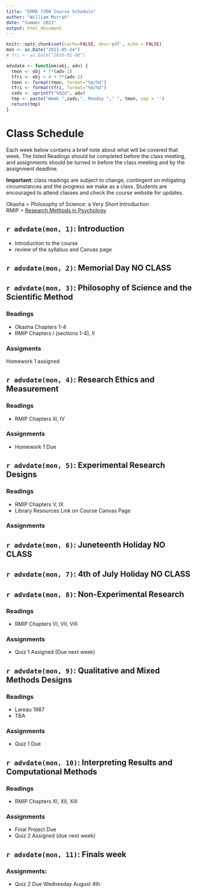 ```yaml
---
title: "ERMA 7200 Course Schedule"
author: "William Murrah"
date: "Summer 2021"
output: html_document
---
```


```r
knitr::opts_chunk$set(cache=FALSE, dev='pdf', echo = FALSE)
mon <- as.Date("2021-05-24")
# fri <- as.Date("2016-01-08")

advdate <- function(obj, adv) {
  tmon <- obj + 7*(adv-1)
  tfri <- obj + 4 + 7*(adv-1)
  tmon <- format(tmon, format="%m/%d")
  tfri <- format(tfri, format="%m/%d")
  zadv <- sprintf("%02d", adv)
  tmp <- paste("Week ",zadv,", Monday "," ", tmon, sep = '')
  return(tmp)
}

```

# Class Schedule

Each week below contains a brief note about what will be covered that week.
The listed Readings should be completed before the class meeting, and assignments should be turned in before the class meeting and by the assignment deadline.

**Important:** class readings are subject to change, contingent on mitigating circumstances and the progress we make as a class.
Students are encouraged to attend classes and check the course website for updates.

Okasha = Philosophy of Science: a Very Short Introduction  
RMIP = [Research Methods in Psychology](https://kpu.pressbooks.pub/psychmethods4e/)


## `r advdate(mon, 1)`: Introduction 
* Introduction to the course
* review of the syllabus and Canvas page

## `r advdate(mon, 2)`: Memorial Day **NO CLASS**

##  `r advdate(mon, 3)`: Philosophy of Science and the Scientific Method

### Readings

* Okasha Chapters 1-4
* RMIP Chapters I (sections 1-4), II

### Assigments

Homework 1 assigned


##  `r advdate(mon, 4)`: Research Ethics and Measurement


### Readings

* RMIP Chapters III, IV

### Assignments

* Homework 1 Due

##  `r advdate(mon, 5)`: Experimental Research Designs

### Readings

* RMIP Chapters V, IX
* Library Resources Link on Course Canvas Page

### Assignments


## `r advdate(mon, 6)`: Juneteenth Holiday **NO CLASS**


##  `r advdate(mon, 7)`: 4th of July Holiday **NO CLASS**



##  `r advdate(mon, 8)`: Non-Experimental Research

### Readings

* RMIP Chapters VI, VII, VIII

### Assignments

* Quiz 1 Assigned (Due next week)


##  `r advdate(mon, 9)`: Qualitative and Mixed Methods Designs

### Readings

* Lareau 1987
* TBA


### Assignments

* Quiz 1 Due

##  `r advdate(mon, 10)`:  Interpreting Results and Computational Methods


### Readings

* RMIP Chapters XI, XII, XIII


### Assignments

* Final Project Due
* Quiz 2 Assigned (due next week)

## `r advdate(mon, 11)`: Finals week

### Assignments:

* Quiz 2 Due Wednesday August 4th